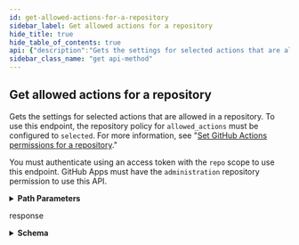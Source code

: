 ```yaml
---
id: get-allowed-actions-for-a-repository
sidebar_label: Get allowed actions for a repository
hide_title: true
hide_table_of_contents: true
api: {"description":"Gets the settings for selected actions that are allowed in a repository. To use this endpoint, the repository policy for `allowed_actions` must be configured to `selected`. For more information, see \"[Set GitHub Actions permissions for a repository](#set-github-actions-permissions-for-a-repository).\"\n\nYou must authenticate using an access token with the `repo` scope to use this endpoint. GitHub Apps must have the `administration` repository permission to use this API.","externalDocs":{"description":"API method documentation","url":"https://docs.github.com/rest/reference/actions#get-allowed-actions-for-a-repository"},"operationId":"actions/get-allowed-actions-repository","parameters":[{"in":"path","name":"owner","required":true,"schema":{"type":"string"}},{"in":"path","name":"repo","required":true,"schema":{"type":"string"}}],"responses":{"200":{"content":{"application/json":{"examples":{"default":{"value":{"github_owned_allowed":true,"patterns_allowed":["monalisa/octocat@*","docker/*"],"verified_allowed":false}}},"schema":{"properties":{"github_owned_allowed":{"description":"Whether GitHub-owned actions are allowed. For example, this includes the actions in the `actions` organization.","type":"boolean"},"patterns_allowed":{"description":"Specifies a list of string-matching patterns to allow specific action(s). Wildcards, tags, and SHAs are allowed. For example, `monalisa/octocat@*`, `monalisa/octocat@v2`, `monalisa/*`.\"","items":{"type":"string"},"type":"array"},"verified_allowed":{"description":"Whether actions in GitHub Marketplace from verified creators are allowed. Set to `true` to allow all GitHub Marketplace actions by verified creators.","type":"boolean"}},"required":["github_owned_allowed","patterns_allowed","verified_allowed"],"type":"object"}}},"description":"response"}},"tags":["actions"],"x-github":{"category":"actions","enabledForGitHubApps":true,"githubCloudOnly":false,"previews":[],"subcategory":"permissions"},"method":"get","path":"/repos/{owner}/{repo}/actions/permissions/selected-actions","servers":[{"url":"https://api.github.com"}],"info":{"contact":{"name":"Support","url":"https://support.github.com/contact"},"description":"GitHub's v3 REST API.","license":{"name":"MIT","url":"https://spdx.org/licenses/MIT"},"termsOfService":"https://docs.github.com/articles/github-terms-of-service","title":"GitHub v3 REST API","version":"1.1.4","x-apisguru-categories":["collaboration","developer_tools"],"x-logo":{"url":"https://twitter.com/github/profile_image?size=original"},"x-origin":[{"format":"openapi","url":"https://raw.githubusercontent.com/github/rest-api-description/main/descriptions/api.github.com/api.github.com.json","version":"3.0"}],"x-providerName":"github.com"},"postman":{"name":"Get allowed actions for a repository","description":{"content":"Gets the settings for selected actions that are allowed in a repository. To use this endpoint, the repository policy for `allowed_actions` must be configured to `selected`. For more information, see \"[Set GitHub Actions permissions for a repository](#set-github-actions-permissions-for-a-repository).\"\n\nYou must authenticate using an access token with the `repo` scope to use this endpoint. GitHub Apps must have the `administration` repository permission to use this API.","type":"text/plain"},"url":{"path":["repos",":owner",":repo","actions","permissions","selected-actions"],"host":["{{baseUrl}}"],"query":[],"variable":[{"disabled":false,"description":{"content":"(Required) ","type":"text/plain"},"type":"any","value":"","key":"owner"},{"disabled":false,"description":{"content":"(Required) ","type":"text/plain"},"type":"any","value":"","key":"repo"}]},"header":[{"key":"Accept","value":"application/json"}],"method":"GET"}}
sidebar_class_name: "get api-method"
---
```



## Get allowed actions for a repository



Gets the settings for selected actions that are allowed in a repository. To use this endpoint, the repository policy for `allowed_actions` must be configured to `selected`. For more information, see &quot;[Set GitHub Actions permissions for a repository](#set-github-actions-permissions-for-a-repository).&quot;

You must authenticate using an access token with the `repo` scope to use this endpoint. GitHub Apps must have the `administration` repository permission to use this API.

<details style={{"marginBottom":"1rem"}}><summary style={{}}><strong>Path Parameters</strong></summary><div><ul><ParamsItem className={"paramsItem"} param={{"in":"path","name":"owner","required":true,"schema":{"type":"string"}}}></ParamsItem><ParamsItem className={"paramsItem"} param={{"in":"path","name":"repo","required":true,"schema":{"type":"string"}}}></ParamsItem></ul></div></details><div><ApiTabs><TabItem label={"200"} value={"200"}><div>

response

</div><div><details style={{}}><summary style={{"textAlign":"left"}}><strong>Schema</strong></summary><div style={{"textAlign":"left","marginLeft":"1rem"}}></div><ul style={{"marginLeft":"1rem"}}><SchemaItem collapsible={false} name={"github_owned_allowed"} required={true} schemaDescription={"Whether GitHub-owned actions are allowed. For example, this includes the actions in the `actions` organization."} schemaName={"boolean"} qualifierMessage={undefined}></SchemaItem><SchemaItem collapsible={false} name={"patterns_allowed"} required={true} schemaDescription={"Specifies a list of string-matching patterns to allow specific action(s). Wildcards, tags, and SHAs are allowed. For example, `monalisa/octocat@*`, `monalisa/octocat@v2`, `monalisa/*`.\""} schemaName={"string[]"} qualifierMessage={undefined}></SchemaItem><SchemaItem collapsible={false} name={"verified_allowed"} required={true} schemaDescription={"Whether actions in GitHub Marketplace from verified creators are allowed. Set to `true` to allow all GitHub Marketplace actions by verified creators."} schemaName={"boolean"} qualifierMessage={undefined}></SchemaItem></ul></details></div></TabItem></ApiTabs></div>
      